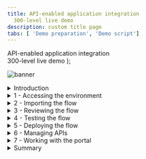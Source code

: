 ```yaml
---
title: API-enabled application integration
  300-level live demo
description: custom title page
tabs: [ 'Demo preparation', 'Demo script']
---
```


  <span>
    API-enabled application integration <br /> 300-level live demo
  </span> );

![banner](./images/300-int-API-enabled-script-GitHub-banner-8-3-21-short.jpg)
<span id="place1"></span>
<details>
<summary>Introduction</summary>
<br/>
Automating customer interactions can remove manual steps, data entry into multiple different applications, and potential errors and delays – all of which are additional costs to your business. This demo automates a series of steps to: obtain and validate input information from a customer with a concern, open a case in Salesforce, attach the incoming information to the case, analyze the tone of the situation, and respond to the customer with the case number and expected date for resolution.<br/><br/>To automate this customer interaction, we will use both APIs and integrations to back-end applications. The demo scenario is related to a car repair, but this is just an example. The same techniques are applicable to your environment in support of your customers.<br/><br/>Let’s get started!
<br/><br/>

(Demo slides [here](./slides.pptx).)

</details>

<details>
<summary>1 - Accessing the environment</summary>

<br/>

| **1.1 - Log into Cloud Pak for Integration** |   |
| :---         | :--- |
| **Action**             | Open Cloud Pak for Integration and click **IBM provided credentials (admin only)** and **Log in** with your admin user and password. |
| **Narration**        | Let’s see IBM Cloud Pak for Integration in action. Here I have a cloud version of the product on IBM Cloud. Let me log in here. |
| **Screenshot**         | &nbsp;  <br/> ![login1](./images/demoscript-login1.png) <br/>![login2](./images/demoscript-login2.png) |

| **1.2 - Cloud Pak for Integration home screen** |   |
| :---         | :--- |
| **Action**             | Show the home screen and click on **Integration Capabilities**. |
| **Narration**      | Welcome to IBM Cloud Pak for Integration! We’re now at the home screen showing all the capabilities of the pak, brought together in one place. Specialized integration capabilities for API management, application integration, messaging and more, are built on top of powerful automation services. Let’s see the integration capabilities available. |
| **Screenshot**         | &nbsp;  <br/> ![Demoscript-Home](./images/demoscript-home.png) |

| **1.3 - Integration capabilities** |   |
| :---         | :--- |
| **Action**             | Open Cloud Pak for Integration and click **IBM provided credentials (admin only)** and **Log in** with your admin user and password. |
| **Narration**      | Let’s see IBM Cloud Pak for Integration in action. Here I have a cloud version of the product on IBM Cloud. Let me log in here. |
| **Screenshot**         | &nbsp;  <br/> ![login1](./images/demoscript-login1.png) <br/>![login2](./images/demoscript-login2.png) |

**[Go to top](#place1)**

</details>

<details>
<summary>2 - Importing the flow</summary>

<br/>

| **2.1 - Create from an asset** |   |
| :---         | :--- |
| **Action**             | Click **Create from an Asset**. |
| **Narration**      | We are in the designer tooling. This is where we can create all our API integration flows and manage our connectivity to services and endpoints. Since we are just starting, there is nothing to see yet. Let’s build some integration logic and see how simple to create our flow from the Asset Repository. |
| **Screenshot**         | &nbsp;  <br/> ![Create from asset](./images/demoscript-createfromasset.png) |

| **2.2 - Select an asset** |  |
| :---         | :--- |
| **Action**             | Click on the **+** sign to the right on the **Car Insurance Cognitive API Lab Short V2**. |
| **Narration**      | Click on the **+** sign to the right on the **Car Insurance Cognitive API Lab Short V2**. |
| **Screenshot**         | &nbsp;  <br/> ![Demoscript-Home](./images/demoscript-home.png) |

**[Go to top](#place1)**

</details>

<details>
<summary>3 - Reviewing the flow</summary>

<br/>

| **3.1 - Review properties** |   |
| :---         | :--- |
| **Action**             | Show the **Properties view** and click on **Operations** |
| **Narration**      | The designer builds your API for you – you don’t need to worry about OpenAPI specs or Swagger editors – it’s all built in. These are the fields we are going to use for our API. Note that we tell our API which field is the key – in our case, CaseReference. |
| **Screenshot**         | &nbsp; <br/> ![Review properties](./images/demoscript-review-props.png) |

| **3.2 - Review operations** |   |
| :---         | :--- |
| **Action**             | Show the **Operations view** and click on **Edit flow** |
| **Narration**      | In the Operations view are the actions that the API exposes along with the data. In this demo, we’re going to build just one operation: “Create Car Repair Claim”.  We can add more later if we wish. Let’s check the flow logic. |
| **Screenshot**         | &nbsp; <br/> ![operations](./images/demoscript-operations.png) |

| **3.3 - Review the flow** |   |
| :---         | :--- |
| **Action**             | Initially **close** the Request dialog. Explain the Flow and Scroll through all of the connectors in the flow. After that, open the **Request** again, by clicking the first step of the flow. |
| **Narration**      | Here we have our demo flow. In the designer flow editor, we can edit and change our flow. We are a car repair company that wants to create an API that will enable customers to send us photos of their cars along with descriptions of what needs to be done with them. With this information, we will create a case in Salesforce while using Watson to analyze if the customer is angry or upset. Let’s explore our flow in detail. |
| **Screenshot**         | &nbsp; <br/> ![review flow](./images/demoscript-review-flow.png) |

| **3.4 - Review request** |   |
| :---         | :--- |
| **Action**             | Show the **Request** dialog (1). Click to *open* the **if** step (2). |
| **Narration**      | Our flow starts by receiving the customer’s car repair request with photo via an API. Designer automatically creates an API “request” and “response” for your API flow.|
| **Screenshot**         | &nbsp; <br/> ![review request](./images/demoscript-review-request.png) |

| **3.5 - Validating the photo** |   |
| :---         | :--- |
| **Action**             | Explore the *if* step (1) and click on **Salesforce Connector - Retrieve contacts** (2). |
| **Narration**      | Our flow starts by receiving the customer’s car repair request with photo via an API. Designer automatically creates an API “request” and “response” for your API flow. |
| **Screenshot**         | &nbsp; <br/> ![review if](./images/demoscript-review-if.png) |

| **3.6 - Retrieve contacts** |   |
| :---         | :--- |
| **Action**             | Explore the **Salesforce Connector - Retrieve contacts** (1). |
| **Screenshot**         | &nbsp; <br/> ![contacts1](./images/demoscript-contacts1.png) |
| **Action**             | Change the contact **Full Name** to **Andrew Young** (2). **Test** the connection (3). |
| **Screenshot**         | &nbsp; <br/> ![contacts2](./images/demoscript-contacts2.png) |
| **Action**             |  Change the contact **Full Name** back to Andy Young (4). **Test** again. (5). Open **View details**. (6). |
| **Screenshot**         | &nbsp; <br/> ![contacts3](./images/demoscript-contacts3.png) |
| **Action**             | On the **Output**, open the **Contact1** object. (7). |
| **Screenshot**         | &nbsp; <br/> ![contacts4](./images/demoscript-contacts4.png) |
| **Action**             | **Close** all the dialog tabs. Click on the **Salesforce – Create case node** (8). |
| **Screenshot**         | &nbsp; <br/> ![contacts5](./images/demoscript-contacts5.png) |
 **Narration**      | Third, we use a connector to create a case in Salesforce with the data from the API. This case is where we store the details and progress of our repair. We are using a hard-coded contact name: ‘Andy Young’. He’s the contact for the insurance company that sends customers. Salesforce Developer Accounts have a prepopulated set of data that you can use to test. ‘Andy Young’ is one of those prepopulated contacts. Let’s test our connection with Salesforce. Let me change the contact to Andrew Young and test the connection.<br/><br/> The test shows that we don’t have an Andrew Young. Let’s change it back to Andy Young and test again. We now receive a successful response. This proves that our connection is working. Let’s check the details. Here we can see the output returned from Salesforce, including the Contact ID. |

| **3.7 - Create a case** |   |
| :---         | :--- |
| **Action**             | Explore the **Salesforce – Create case node**. **Close** the Salesforce connector dialog. Open the **Salesforce - Create Attachment** node. |
| **Narration**      | Now that we have the ID that we need, let’s create our Salesforce case. Note that we just re-use the same Salesforce connector but with a different operation and data. Here we can see that our contact ID comes from the previous ‘retrieve contact’ Salesforce Call. The name and email address come from the API request. The connector ‘knows’ that fields like ‘Case Type’ have a limited number of values in Salesforce – so it automatically converts them into pull-down lists of values you can choose. |
| **Screenshot**         | &nbsp; <br/> ![create-case](./images/demoscript-review-salesforce-createcase.png) |

| **3.8 - Create an attachment** |   |
| :---         | :--- |
| **Action**             | Explore the *Salesforce – Create attachment node* (1). **Close** the Salesforce connector dialog. Open the **IBM Watson Tone Analyzer** node (2). |
| **Narration**      | To add a photograph, we need to create a Salesforce attachment. That will be easy, since we just use the connector again. Note that we use the case ID that is a returned value from the ‘Create Case’ connector call, which is kept in the flow automatically. We send the PhotoOfCar as a base64 string and we tell Salesforce that the content type is image/jpeg. |
| **Screenshot**         | &nbsp; <br/> ![demoscript-review-attachment](./images/demoscript-review-attachment.png) |

| **3.9 - Analyze the description** |   |
| :---         | :--- |
| **Action**             | Explore the **Watson Tone Analyzer** connector (1). **Close** the Tone Analyzer connector dialog. Open the **Salesforce - Create case comment** (2). |
| **Narration**      | Here, the Watson Tone Analyzer service analyzes the tone of the information provided by the customer. This can identify if the customer is angry or upset, allowing us to better tailor our response. |
| **Screenshot**         | &nbsp; <br/> ![demoscript-review-analyzer](./images/demoscript-review-analyzer.png) |

| **3.10 - Create a case comment** |   |
| :---         | :--- |
| **Action**             | Explore the **Salesforce – Create case comment** node (1). Close the Salesforce connector dialog. Open the **Response**. (2) |
| **Narration**      | Now we’ll add a comment to the case with the Salesforce connector and supply the tone name returned from Watson into the body of the comment. |
| **Screenshot**         | &nbsp; <br/> ![demoscript-review-comment](./images/demoscript-review-comment.png) |

| **3.11 - Responding to the customer** |   |
| :---         | :--- |
| **Action**             | Explore the **Response** dialog (1). Click **Done** (2). |
| **Narration**      | Here we have the response that we submit to the customer after the API call. This response includes their Salesforce case reference for future enquiries, an estimate of how long it will take to repair, and also how much it will cost. Now that we've built the flow, let’s start it! |
| **Screenshot**         | &nbsp; <br/> ![demoscript-review-response](./images/demoscript-review-response.png) |

**[Go to top](#place1)**

</details>

<details>

<summary>4 - Testing the flow</summary>

<br/>

| **4.1 - Starting the flow** |   |
| :---         | :--- |
| **Action**             | Click **Start API** on the **three dot menu** at the top right |
| **Narration**      | Now that we’ve looked at the integration flow, let’s start it up. When our flow is running, we need to test it.  |
| **Screenshot**         | &nbsp; <br/> ![demoscript-start-flow](./images/demoscript-start-flow.png) |

| **4.2 - Setting environment variables** |   |
| :---         | :--- |
| **Action**             | Open the **Test** tab (1). Copy the **Endpoint URL** (2). |
| **Screenshot**         | &nbsp; <br/> ![demoscript-variables](./images/demoscript-variables0.png) |
| **Action**             | Open **POST /CarRepairClaim** (3). Open **Try it** (4).  Copy the **Username** (5) and **Password** (6).
| **Screenshot**         | &nbsp; <br/> ![demoscript-variables](./images/demoscript-variables1.png) |
| **Action**             | In your script folder, on **terminal** window, **edit** the **00-variables** file (e.g.: vi 00-variables) and update the **BASEPATH** (7), **USERNAME** (8) and **PASSWORD** (9). |
| **Screenshot**         | &nbsp; <br/> ![demoscript-variables2](./images/demoscript-variables2.png) |
| **Action**             |  Execute **source exportVariables.sh** (10) |
| **Screenshot**         | &nbsp; <br/> ![demoscript-variables3](./images/demoscript-variables3.png) |
| **Narration**      | Now that we’ve built our API, we need to test it. APIs can be tested in various ways, and we will performe three different tests: one in the designer tool now; another when our API is deployed to the Cloud Pak App Connect Runtime; and a final test that will call through a gateway. Since we’re using base64 pictures, for simplicity and speed we will use simple curl scripts so that we can call the APIs from the command line.<br/><br/> Before we execute the script to call our API, we need to configure our script to point to our environment. To get the credentials for the designer, we go to the ‘Manage’ tab in designer. Now, let’s change our variable files to use these credentials.  Let’s export these variables. |

| **4.3 - Running the test** |   |
| :---         | :--- |
| **Action**             | Edit the **demotestcar.sh** script (1). |
| **Screenshot**         | &nbsp; <br/> ![demoscript-car-running1](./images/demoscript-car-running1.png) |
| **Action**             | Explore and close the file. Execute **./demotestcar.sh** (2). |
| **Screenshot**         | &nbsp; <br/> ![demoscript-car-running2](./images/demoscript-car-running2.png) |
| **Narration**      | It's time to run the script. Checking the script, we can see that we have a simple curl command that calls our API, passing the user and password. Our data request is JSON with all the information about the case, including a picture with a Subaru SUV. When it is ready, we run this script. We received the expected response with the case information. |

| **4.4 - Checking Salesforce** |   |
| :---         | :--- |
| **Action**             | Open the **Salesforce Dev Account** site (1). On the **App Launcher** menu, search for **Cases** (2). |
| **Action**             | Open the **Cases** page (3). On *Cases* view, open the latest **Car Breakdown case** (4). Explore all fields, including picture and Watson analysis (5).  |
| **Screenshot**         | &nbsp; <br/> ![Salesforce-check1](./images/demoscript-salesforce-check1.png) |
| **Screenshot**         | &nbsp; <br/> ![Salesforce-check2](./images/demoscript-salesforce-check2.png) |
| **Screenshot**         | &nbsp; <br/> ![Salesforce-check3](./images/demoscript-salesforce-check3.png) |
| **Narration**      | Let’s check our Salesforce system to see if we have a new case. Let’s open the Cases page. In the Recently Viewed section, we can check all open cases. Here we have our case with all the information, including the picture and the Watson tone analysis. With this information, our customer relationship team can support our customer.  |

**[Go to top](#place1)**

</details>

<details>

<summary>5 - Deploying the flow</summary>

<br/>

| **5.1 - Export the BAR file** |   |
| :---         | :--- |
| **Action**             | Into the **Designer Dashboard** (1), click the **menu** (2) and click **Export** (3). |
| **Screenshot**         | &nbsp; <br/> ![demoscript-export-bar1](./images/demoscript-export-bar1.png) |
| **Action**             | Select **Runtime flow asset (BAR)** (4) and click **Export** (5).  |
| **Screenshot**         | &nbsp; <br/> ![demoscript-export-bar2](./images/demoscript-export-bar2.png) |
| **Narration**      | To deploy the flow to an integration server, you must export it as a BAR file. All the configuration settings, other than the connection credentials for your accounts, are preserved in the exported archive. Let’s export an executable BAR file. From the dashboard, locate the flow, open its menu, and then click Export. When you export a flow, you can choose to export its configuration as a YAML or BAR file, or as an OpenAPI document. In our case, we export as a BAR File. |

| **5.2 - Import the BAR file** |   |
| :---         | :--- |
| **Action**             | Open the **Main Menu** (1), and click **Run > Integrations** (2). |
| **Screenshot**         | &nbsp; <br/> ![demoscript-import-bar1.png](./images/demoscript-import-bar1.png) |
| **Action**             | Click **Create a server** (3). |
| **Screenshot**         | &nbsp; <br/> ![demoscript-import-bar2.png](./images/demoscript-import-bar2.png) |
| **Action**             | Select **Quick start designer integration** (4) and click **Next** (5). |
| **Screenshot**         | &nbsp; <br/> ![demoscript-import-bar3.png](./images/demoscript-import-bar3.png) |
| **Action**             | **Upload the BAR** file (6) and click **Next** (7). |
| **Screenshot**         | &nbsp; <br/> ![demoscript-import-bar4.png](./images/demoscript-import-bar4.png) |
| **Action**             | Select **ace-designerdemo-designer-acc** (8) and click **Next** (9). |
| **Screenshot**         | &nbsp; <br/> ![demoscript-import-bar5.png](./images/demoscript-import-bar5.png) |
| **Action**             | Enter a **name** for our integration server (10). Set **Enable Operations Dashboard tracing** to **On** (11). Enter **cp4i** as *Operations Dashboard namespace (12). Click **Create** (13)   |
| **Screenshot**         | &nbsp; <br/> ![demoscript-import-bar5.png](./images/demoscript-import-bar5.png) |
| **Narration**      | Now, let’s open the App Connect dashboard and create a new server. We need to create an integration server to run our integration. An integration server is a Kubernetes pod which has the containers needed to run our BAR file. We need to select the kind of tooling we used to build the integration. We used the designer. So, we just need to upload the BAR file that we exported from designer. And here we choose which configurations we want. Here we enter the information that we want for our Integration server. Let’s create it! |

| **5.3 - Verify the server** |   |
| :---         | :--- |
| **Action**             | Click on our **Integration Server** (1). |
| **Screenshot**         | &nbsp; <br/> ![demoscript-verify-server1](./images/demoscript-verify-server1.png) |
| **Action**             | Open our **API Flow** (2). |
| **Screenshot**         | &nbsp; <br/> ![demoscript-verify-server2](./images/demoscript-verify-server2.png) |
| **Action**             | Explore the API details (3). |
| **Screenshot**         | &nbsp; <br/> ![demoscript-verify-server3](./images/demoscript-verify-server3.png) |
| **Narration**      | Now we have our new integration server. We need to wait some time for the pods to start. At this point, the integration is running on the Cloud Pak. Opening the server, we can see our API flow. And click again, we’ll drill down further and see our API details. We can see the REST operation, the base URL, and we can even download the OpenAPI document. |

| **5.4 - Testing the flow in the runtime** |   |
| :---         | :--- |
| **Action**             | Copy the **Endpoint** (1). |
| **Screenshot**         | &nbsp; <br/> ![demoscript-testing-runtime1](./images/demoscript-testing-runtime1.png) |
| **Action**             | In your script folder, on **terminal** window, **edit** the **00-variables** file and update the **BASEPATH** (2). |
| **Screenshot**         | &nbsp; <br/> ![demoscript-testing-runtime2](./images/demoscript-testing-runtime2.png) |
| **Action**             | **NOTE:** remove the "/" from the end of the endpoint**. Execute **source exportVariables.sh** (3). |
| **Screenshot**         | &nbsp; <br/> ![demoscript-testing-runtime3](./images/demoscript-testing-runtime3.png) |
| **Action**             | Execute **./demotestcar.sh** (4). |
| **Screenshot**         | &nbsp; <br/> ![demoscript-testing-runtime4](./images/demoscript-testing-runtime4.png) |
| **Action**             | Check the **new case** in *Salesforce* (5).|
| **Screenshot**         | &nbsp; <br/> ![demoscript-testing-runtime5](./images/demoscript-testing-runtime5.png) |
| **Narration**      | We’ll use the same scripts we used to test designer – we’ll just change the variables to point to the CP4I runtime. In the server, we can get the runtime information. Let’s update our variables file and export them again. Now, we just need to run our script again with the same request data. We can check the Salesforce cases page, and voilá here we have our new case created by calling the API in the Integration Runtime. |

**[Go to top](#place1)**

</details>

<details>
<summary>6 - Managing APIs</summary>

<br/>

| **6.1 - Download an OpenAPI Document** |   |
| :---         | :--- |
| **Action**             | Click **Download OpenAPI Document** link (1). |
| **Screenshot**         | &nbsp; <br/> ![demoscript-download-openapi.png](./images/demoscript-download-openapi.png) |
| **Actions**             | Open your YAML file with any editor and manually add **x-ibm-configuration: gateway: datapower-api-gateway** (2). |
| **Screenshot**         | &nbsp; <br/> ![demoscript-download-openap2i.png](./images/demoscript-download-openapi2.png) |
| **Narration**          | We’ve created an application integration flow and successfully called it via a REST API call! Now, to make it accessible to the world, it’s important to add security around it. Let’s export our API to API Connect by downloading the OpenAPI document. |

| **6.2 - Develop the API** |   |
| :---         | :--- |
| **Action**             | Open the **menu** (1) and on **run** (2) section, select **APIs** (3). |
| **Screenshot**         | &nbsp; <br/> ![demoscript-develop-api1](./images/demoscript-develop-api1.png) |
| **Action**             | If necessary, select the **ademo** instance (4). |
| **Screenshot**         | &nbsp; <br/> ![demoscript-develop-api2](./images/demoscript-develop-api2.png) |
| **Action**             | In the **API Connect** page, click **Common Services user registry** (5). |
| **Screenshot**         | &nbsp; <br/> ![demoscript-develop-api3](./images/demoscript-develop-api3.png) |
| **Action**             | Click **Develop APIs and Products** (6). |
| **Screenshot**         | &nbsp; <br/> ![demoscript-develop-api4](./images/demoscript-develop-api4.png) |
| **Action**             | Click **Add**, then choose **API (from REST, GraphQL or SOAP)** from the drop-down menu (7). |
| **Action**             | Choose **From an existing OpenAPI service** (8) and click **Next** (9). |
| **Screenshot**         | &nbsp; <br/> ![demoscript-develop-api5](./images/demoscript-develop-api5.png) |
| **Action**             | Upload our **Car_Insurance..** YAML file (10) and click **Next** (11). |
| **Screenshot**         | &nbsp; <br/> ![demoscript-develop-api6](./images/demoscript-develop-api6.png) |
| **Action**             | Confirm the info about API and click **Next** (12). |
| **Screenshot**         | &nbsp; <br/> ![demoscript-develop-api7](./images/demoscript-develop-api7.png) |
| **Action**             | Keep the security settings and click **Next** (13). |
| **Screenshot**         | &nbsp; <br/> ![demoscript-develop-api8](./images/demoscript-develop-api8.png) |
| **Action**             | Choose **From an existing OpenAPI service** (8) and click **Next** (9). Upload our **Car_Insurance..** YAML file (10) and click **Next** (11). Confirm the Info about API and click **Next** (12). Keep the security settings and click **Next** (13). |
| **Screenshot**         | &nbsp; <br/> ![demoscript-develop-api9](./images/demoscript-develop-api9.png) |
| **Screenshot**         | &nbsp; <br/> ![demoscript-develop-api10](./images/demoscript-develop-api10.png) |
| **Narration**          | Now, let’s open our API Manager. Here, we add our API from an existing OpenAPI service by selecting our YAML file. We confirm the info about the API, keep the security settings. Our API with client ID is created! |

| **6.3 - Edit the API** |   |
| :---         | :--- |
| **Action**             | Click **Edit API** (1). |
| **Screenshot**         | &nbsp; <br/> ![demoscript-edit-api1](./images/demoscript-edit-api1.png) |
| **Action**             | Change to **Online** (2). |
| **Screenshot**         | &nbsp; <br/> ![demoscript-edit-api2](./images/demoscript-edit-api2.png) |
| **Action**             | Scroll down to **Base Path**. You’ll see the base path has a trailing slash at the end. **Remove** this (3). Click **Save** (4). Click **Test** (5). |
| **Screenshot**         | &nbsp; <br/> ![demoscript-edit-api3](./images/demoscript-edit-api3.png) |
| **Narration**          | Let’s check our new API in API Manager. We will put our API online and test it. |

<br/>

| **6.4 - Test the API** |   |
| :---         | :--- |
| **Action**             | Copy the **POST URL** (remove **/CarRepairClaim**) (1). Copy the **X-IBM-Client-Id** (2). |
| **Screenshot**         | &nbsp; <br/> ![demoscript-test-apic1](./images/demoscript-test-apic1.png) |
| **Screenshot**         | &nbsp; <br/> ![demoscript-test-apic2](./images/demoscript-test-apic2.png) |
| **Action**             | In your script folder, on **terminal** window, **edit** the **00-variables** file and update the **BASEPATH** and **CLIENTID** (3). |
| **Screenshot**         | &nbsp; <br/> ![demoscript-test-apic3](./images/demoscript-test-apic3.png) |
| **Action**             | Execute **source exportVariables.sh** (4). |
| **Screenshot**         | &nbsp; <br/> ![demoscript-test-apic4](./images/demoscript-test-apic4.png) |
| **Action**             | Check the **new case** in **Salesforce**. |
| **Narration**      | We can use this page to test the API, but we will need to include the JSON body. Let’s use the test script that is ready. We just need to copy the new URL and the Client ID and update our script variables. |

<br/>

| **6.5 - Publish the API** |   |
| :---         | :--- |
| **Action**             | Open the **Menu** (1) and click **Publish** (2). |
| **Screenshot**         | &nbsp; <br/> ![demoscript-publish-api1](./images/demoscript-publish-api1.png) |
| **Action**             | Enter **Car Repair APIs** as **Product Title** (3). |
| **Screenshot**         | &nbsp; <br/> ![demoscript-publish-api2](./images/demoscript-publish-api2.png) |
| **Action**             | Select **Catalog for Demo use (ddd-demo-test-catalog)** and click **Publish** (4). |
| **Screenshot**         | &nbsp; <br/> ![demoscript-publish-api3](./images/demoscript-publish-api3.png) |
| **Screenshot**         | &nbsp; <br/> ![demoscript-publish-api4](./images/demoscript-publish-api4.png) |
| **Narration**          | We will make the API available to developers. To do so, the API must be included into an API product and then published to the catalog. A product dictates rate limits and API throttling. |

<br/>

| **6.6 - Adding a rate limiting plan** |   |
| :---         | :--- |
| **Action**             | Open the **Products** tab (1). Click on the **Car Repair APIs** product (2). |
| **Screenshot**         | &nbsp; <br/> ![demoscript-rate-limit1](./images/demoscript-rate-limit1.png) |
| **Action**             | Click on **plans** (3). Click **add** (4). |
| **Screenshot**         | &nbsp; <br/> ![demoscript-rate-limit2](./images/demoscript-rate-limit2.png) |
| **Action**             | Enter **gold plan** as **Title** (5). Change the **Rate Limits** to **100 Calls Per 1 minute** (6). Click **Save** (7). |
| **Screenshot**         | &nbsp; <br/> ![demoscript-rate-limit3](./images/demoscript-rate-limit3.png) |
| **Action**             | Open the **Develop** page (8). |
| **Screenshot**         | &nbsp; <br/> ![demoscript-rate-limit4](./images/demoscript-rate-limit4.png) |
| **Action**             | Back to the **Products** tab (9). Open the **Menu** and **Publish** the product (10). |
| **Screenshot**         | &nbsp; <br/> ![demoscript-rate-limit5](./images/demoscript-rate-limit5.png) |
| **Action**             | Select the **Catalog for Demo use** (11). Click **Publish** (12). |
| **Screenshot**         | &nbsp; <br/> ![demoscript-rate-limit6](./images/demoscript-rate-limit6.png) |
| **Action**             | Open the **Manage** section. (13), open the **Catalog for Demo use** section (14), and check the product's **State** and **Plans** (15).
| **Screenshot**         | &nbsp; <br/> ![demoscript-rate-limit7](./images/demoscript-rate-limit7.png) |
| **Narration**      | Security is applied to APIs. Rate limiting is applied to either APIs or API products. Let’s assign a rate limit for the API Product. We just need to open our new product. Rate limiting is accomplished using plans. Let’s create a new gold plan with a specific rate limits.<br/><br/> We have now two plans, the gold and the default plan. We can have multiple plans for different consumers. For example, we can add approval steps for consumers when they sign up, or we can allocate them plans as a provider.<br/><br/> We now need to republish our product. You’ll be prompted for a catalog to publish to. We only have one gateway installed so we don’t need to worry about that. Just publish. |

**[Go to top](#place1)**

</details>

<details>

<summary>7 - Working with the portal</summary>

<br/>

| **7.1 - Accessing the portal** |   |
| :---         | :--- |
| **Action**             | Open the **Catalog settings** (1). Click **Portal** (2). Copy the **Portal URL** (3). |
| **Screenshot**         | &nbsp;  <br/>![demoscript-access-portal1](./images/demoscript-access-portal1.png) |
| **Action**             | Open a new browser tab and access the portal URL. If you don't have a developer account click **Create account** to create it (4). |
| **Screenshot**         | &nbsp;  <br/>![demoscript-access-portal2](./images/demoscript-access-portal2.png) |
| **Action**             | Complete the registration (5). |
| **Screenshot**         | &nbsp;  <br/>![demoscript-access-portal3](./images/demoscript-access-portal3.png) |
| **Action**             |  **Sign in** (6). |
| **Screenshot**         | &nbsp;  <br/>![demoscript-access-portal4](./images/demoscript-access-portal4.png) |
| **Narration**      | Now that we’ve published our API, we need to make sure that our API consumers can discover it and use it. Our portal allows potential API consumers to view the APIs, sign up and subscribe to plans in a self-service manner, test the APIs, download the **OpenAPI - Swagger documents** and more. Let’s get our portal URL and sign up as a consumer of our API using portal self-service.|

| **7.2 - Create a new app** |   |
| :---         | :--- |
| **Action**             | Click **Create a new App** (1). |
| **Screenshot**         | &nbsp;  <br/>![demoscript new app 1](./images/demoscript-new-app1.png) |
| **Action**             | Enter **Car Repair Application** as **App Title** (2). Click **Save** (3). |
| **Screenshot**         | &nbsp;  <br/>![demoscript new app2](./images/demoscript-new-app2.png) |
| **Action**             | On the credentials dialog, click **OK** (4). |
| **Screenshot**         | &nbsp;  <br/>![demoscript new app3](./images/demoscript-new-app3.png) |
| **Action**             | On the **Subscription** tab, copy the client ID (5). |
| **Screenshot**         | &nbsp;  <br/>![demoscript new app 4](./images/demoscript-new-app4.png) |
| **Narration**      | As a consumer/developer, we’re going to create a new application in the portal. This will give us an API key, allowing us to call our APIs. We just need to give an application title and copy the API key and secret. |

| **7.3 - Subscribe to the API** |   |
| :---         | :--- |
| **Action**             | Click **Why not browse the available APIs?** (1). |
| **Screenshot**         | &nbsp;  <br/>![demoscript-subscription1](./images/demoscript-subscription1.png) |
| **Action**             | Click **Car Repair APIs 1.0.0** (2). |
| **Screenshot**         | &nbsp;  <br/>![demoscript-subscription2](./images/demoscript-subscription2.png) |
| **Action**             | On **Gold Plan**, click **Subscribe** (3). |
| **Screenshot**         | &nbsp;  <br/>![demoscript-subscription3](./images/demoscript-subscription3.png) |
| **Action**             | Select the **Car Repair Application** (4). |
| **Screenshot**         | &nbsp;  <br/>![demoscript-subscription4](./images/demoscript-subscription4.png) |
| **Action**             | Confirm the subscription by clicking **Next** (5). |
| **Screenshot**         | &nbsp;  <br/>![demoscript-subscription5](./images/demoscript-subscription5.png) |
| **Action**             | Click **Done** (6). |
| **Screenshot**         | &nbsp;  <br/>![demoscript-subscription6](./images/demoscript-subscription6.png) |
| **Narration**      | We haven't subscribed to any APIs, so let’s do it now. There’s only one API product to subscribe to in our demo, but normally there would be many. After we select our API product, we can see the plans available. Simply hover over each plan to get the limits.<br/><br/> We want to subscribe to the gold plan, but which application do we want to use to subscribe? We can have many applications but, in this demo, we’ve only created one. So, we just need to select the App that we created earlier and confirm our subscription. And done - we are subscribed to our API! |

| **7.4 - Test the API** |   |
| :---         | :--- |
| **Action**             | Click on the **Car_Insurance API** itself (1). |
| **Screenshot**         | &nbsp;  <br/>![demoscript-portal-test1.png](./images/demoscript-portal-test1.png) |
| **Action**             | Copy the **Endpoint** (2). Open the **POST /CarRepairClaim** (3). |
| **Screenshot**         | &nbsp;  <br/>![demoscript portal test2](./images/demoscript-portal-test2.png) |
| **Action**             | Explore the **Example request** area (4). |
| **Screenshot**         | &nbsp;  <br/>![demoscript portal test3](./images/demoscript-portal-test3.png) |
| **Action**             | Open the **Try it** tab (5). |
| **Screenshot**         | &nbsp;  <br/>![demoscript portal test4](./images/demoscript-portal-test4.png) |
| **Action**             | Click **Generate** (6). Click **Send** (7).  |
| **Screenshot**         | &nbsp;  <br/>![demoscript portal test5](./images/demoscript-portal-test5.png) |
| **Action**             | Explore the **Response** (8).|
| **Screenshot**         | &nbsp;  <br/>![demoscript portal test6](./images/demoscript-portal-test6.png) |
| **Narration**      | We’re now back at the product screen, where we can explore our API. From the overview page, we can download the OpenAPI document and get the API endpoint. Note the portal has everything you need to call your API. It’s even generated clients in various languages for you to copy and paste into your calling application. You can try the API on the **Try it** area. Using the **Generate** button, the portal generates a request with random sample data for you. Now, let’s test it. We received a response, our API is running, and we’ve gone through the gateway to access it. |

| **7.5 - Viewing your API statistics** |   |
| :---         | :--- |
| **Action**             | Click **Apps** on top menu (1). Click the **Car Repair APIs** (2). Explore the API stats (3). |
| **Screenshot**         | &nbsp;  <br/>![demoscript statistics1](./images/demoscript-statistics1.png) |
| **Action**             | Click the **Car Repair APIs** (2). |
| **Screenshot**         | &nbsp;  <br/>![demoscript statistics2](./images/demoscript-statistics2.png) |
| **Action**             | Explore the API stats (3). |
| **Screenshot**         | &nbsp;  <br/>![demoscript statistics3](./images/demoscript-statistics3.png) |
| **Narration**      | We can see our API statistics in the portal. We just need to select our app and we can see all the API calls, including any possible errors. If you make more calls, you’ll see larger statistic results. |
<br/><br/>

**[Go to top](#place1)**

</details>

<details>
<summary>Summary</summary>

<br/>
Let’s summarize what we’ve done today. In the demo we: accessed the Cloud Pak for Integration environment and explored the capabilities; imported and reviewed the automated customer interactions integration flow; tested the flow; deployed the flow into the Cloud Pak runtime environment; managed access to the flow as an API and set up the security and rate limits; and demonstrated how a developer can use the API Portal to perform self-service consumption of the API.<br/><br/>From a business perspective we used APIs and application integrations to automate a series of steps to: obtain and validate input information from a customer with a concern, open a case in Salesforce, attach the incoming information to the case, analyze the tone of the situation, and respond to the customer with the case number and expected date for resolution. <br/><br/>The customer expressing a concern or needing assistance obtains rapid response to their interaction and the confidence that your business is handling their request.<br/><br/>

(Demo slides [here](./slides.pptx).)

<br/>

**[Go to top](#place1)**

</details>

